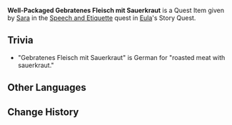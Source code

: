 {{Item Infobox
|id           = 100817
|image        = Item Gift.png
|type         = Quest Items
|description  = A serving of Gebratenes Fleisch mit Sauerkraut that has already been packed. A curious smell wafts from within.<br />You've heard that this is a hidden menu item that only long-time patrons know of and that the hoi polloi cannot appreciate its flavor &mdash; fair enough, you think...
|source1      = Given during [[Speech and Etiquette]]
}}
'''Well-Packaged Gebratenes Fleisch mit Sauerkraut''' is a Quest Item given by [[Sara]] in the [[Speech and Etiquette]] quest in [[Eula]]'s Story Quest.

==Trivia==
*"Gebratenes Fleisch mit Sauerkraut" is German for "roasted meat with sauerkraut."

==Other Languages==
{{Other Languages
|default_hidden = 1
|en      = Well-Packaged Gebratenes Fleisch mit Sauerkraut
|zhs     = 包装好的「酱菜煎肉」
|zhs_rm  = Bāozhuāng Hǎo de "Jiàngcài Jiānròu"
|zht     = 包裝好的「醬菜煎肉」
|zht_rm  = Bāozhuāng Hǎo de "Jiàngcài Jiānròu"
|ja      = 梱包された「漬け野菜肉炒め」
|ja_rm   = Konpou-sareta "Tsuke-yasai Niku Itame"
|ko      = 포장된 「야채절임 바비큐」
|ko_rm   = Pojangdoen "Yachaejeorim Banikyu"
|es      = Carne con verdura encurtida para llevar
|fr      = Choucroute à la viande bien emballée
|ru      = Упакованное мясо с маринованными овощами
|th      = Gebratenes Fleisch mit Sauerkraut ที่ห่อเสร็จแล้ว
|th_rm   = 
|vi      = "Thịt Rang Dưa Muối" Đóng Gói
|de      = Fertig verpacktes „gebratenes Fleisch mit Sauerkraut“
|id      = Gebratenes Fleisch mit Sauerkraut yang Terbungkus Rapi
|pt      = Chucrute com Carne Frita Bem Embalado
|tr      = Paketlenmiş Turşulu Et Kızartması
|it      = Carne arrosto con crauti ben imballato
}}

==Change History==
{{Change History|1.5}}